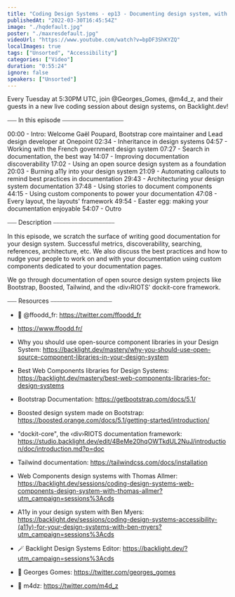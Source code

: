 ```yaml
---
title: "Coding Design Systems - ep13 - Documenting design system, with Gaël Poupard"
publishedAt: "2022-03-30T16:45:54Z"
image: "./hqdefault.jpg"
poster: "./maxresdefault.jpg"
videoUrl: "https://www.youtube.com/watch?v=bpDF3ShKYZQ"
localImages: true
tags: ["Unsorted", "Accessibility"]
categories: ["Video"]
duration: "0:55:24"
ignore: false
speakers: ["Unsorted"]
---
```


Every Tuesday at 5:30PM UTC, join @Georges_Gomes, @m4d_z, and their guests in a new live coding session about design systems, on Backlight.dev!

⎯⎯⎯ In this episode ⎯⎯⎯⎯⎯⎯⎯⎯⎯⎯⎯⎯⎯⎯⎯⎯⎯⎯⎯⎯

00:00 - Intro: Welcome Gaël Poupard, Bootstrap core maintainer and Lead design developer at Onepoint
02:34 - Inheritance in design systems
04:57 - Working with the French government design system
07:27 - Search in documentation, the best way
14:07 - Improving documentation discoverability
17:02 - Using an open source design system as a foundation
20:03 - Burning a11y into your design system
21:09 - Automating callouts to remind best practices in documentation
29:43 - Architecturing your design system documentation
37:48 - Using stories to document components
44:15 - Using custom components to power your documentation
47:08 - Every layout, the layouts' framework
49:54 - Easter egg: making your documentation enjoyable
54:07 - Outro

⎯⎯⎯ Description ⎯⎯⎯⎯⎯⎯⎯⎯⎯⎯⎯⎯⎯⎯⎯⎯⎯⎯⎯⎯

In this episode, we scratch the surface of writing good documentation for your design system. Successful metrics, discoverability, searching, references, architecture, etc. We also discuss the best practices and how to nudge your people to work on and with your documentation using custom components dedicated to your documentation pages.

We go through documentation of open source design system projects like Bootstrap, Boosted, Tailwind, and the ‹div›RIOTS' dockit-core framework.

⎯⎯⎯ Resources ⎯⎯⎯⎯⎯⎯⎯⎯⎯⎯⎯⎯⎯⎯⎯⎯⎯⎯⎯⎯

- 🐥 @ffoodd_fr: https://twitter.com/ffoodd_fr
- https://www.ffoodd.fr/

- Why you should use open-source component libraries in your Design System: https://backlight.dev/mastery/why-you-should-use-open-source-component-libraries-in-your-design-system
- Best Web Components libraries for Design Systems: https://backlight.dev/mastery/best-web-components-libraries-for-design-systems
- Bootstrap Documentation: https://getbootstrap.com/docs/5.1/
- Boosted design system made on Bootstrap: https://boosted.orange.com/docs/5.1/getting-started/introduction/
- "dockit-core", the ‹div›RIOTS documentation framework: https://studio.backlight.dev/edit/4BeMe20hqOWTkdUL2NuJ/introduction/doc/introduction.md?p=doc
- Tailwind documentation: https://tailwindcss.com/docs/installation

- Web Components design systems with Thomas Allmer: https://backlight.dev/sessions/coding-design-systems-web-components-design-system-with-thomas-allmer?utm_campaign=sessions%3Acds
- A11y in your design system with Ben Myers: https://backlight.dev/sessions/coding-design-systems-accessibility-(a11y)-for-your-design-systems-with-ben-myers?utm_campaign=sessions%3Acds

- 🪄 Backlight Design Systems Editor: https://backlight.dev/?utm_campaign=sessions%3Acds
- 🐥 Georges Gomes: https://twitter.com/georges_gomes
- 🐥 m4dz: https://twitter.com/m4d_z
